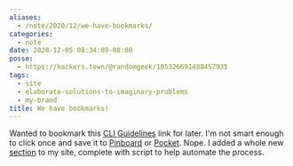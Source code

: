 ```yaml
---
aliases:
  - /note/2020/12/we-have-bookmarks/
categories:
  - note
date: 2020-12-05 08:34:09-08:00
posse:
  - https://hackers.town/@randomgeek/105326691488457935
tags:
  - site
  - elaborate-solutions-to-imaginary-problems
  - my-brand
title: We have bookmarks!
---
```


[CLI Guidelines]: https://clig.dev/
[Pocket]: https://app.getpocket.com/
[Pinboard]: https://pinboard.in/
[section]: /tags/bookmarks/

Wanted to bookmark this [CLI Guidelines][] link for later.
I'm not smart enough to click once and save it to [Pinboard][] or [Pocket][].
Nope.
I added a whole new [section][] to my site, complete with script to help automate the process.
